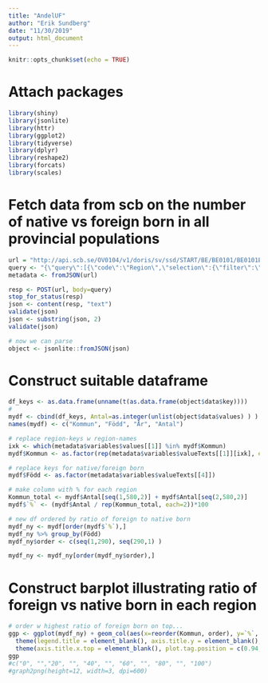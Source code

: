 ```yaml
---
title: "AndelUF"
author: "Erik Sundberg"
date: "11/30/2019"
output: html_document
---
```


```r
knitr::opts_chunk$set(echo = TRUE)
```

# Attach packages
```r
library(shiny)
library(jsonlite)
library(httr)
library(ggplot2)
library(tidyverse)
library(dplyr)
library(reshape2)
library(forcats)
library(scales)
```


# Fetch data from scb on the number of native vs foreign born in all provincial populations
```r
url = "http://api.scb.se/OV0104/v1/doris/sv/ssd/START/BE/BE0101/BE0101E/InrUtrFoddaRegAlKon"
query <- "{\"query\":[{\"code\":\"Region\",\"selection\":{\"filter\":\"vs:RegionKommun07\",\"values\":[\"0114\",\"0115\",\"0117\",\"0120\",\"0123\",\"0125\",\"0126\",\"0127\",\"0128\",\"0136\",\"0138\",\"0139\",\"0140\",\"0160\",\"0162\",\"0163\",\"0180\",\"0181\",\"0182\",\"0183\",\"0184\",\"0186\",\"0187\",\"0188\",\"0191\",\"0192\",\"0305\",\"0319\",\"0330\",\"0331\",\"0360\",\"0380\",\"0381\",\"0382\",\"0428\",\"0461\",\"0480\",\"0481\",\"0482\",\"0483\",\"0484\",\"0486\",\"0488\",\"0509\",\"0512\",\"0513\",\"0560\",\"0561\",\"0562\",\"0563\",\"0580\",\"0581\",\"0582\",\"0583\",\"0584\",\"0586\",\"0604\",\"0617\",\"0642\",\"0643\",\"0662\",\"0665\",\"0680\",\"0682\",\"0683\",\"0684\",\"0685\",\"0686\",\"0687\",\"0760\",\"0761\",\"0763\",\"0764\",\"0765\",\"0767\",\"0780\",\"0781\",\"0821\",\"0834\",\"0840\",\"0860\",\"0861\",\"0862\",\"0880\",\"0881\",\"0882\",\"0883\",\"0884\",\"0885\",\"0980\",\"1060\",\"1080\",\"1081\",\"1082\",\"1083\",\"1214\",\"1230\",\"1231\",\"1233\",\"1256\",\"1257\",\"1260\",\"1261\",\"1262\",\"1263\",\"1264\",\"1265\",\"1266\",\"1267\",\"1270\",\"1272\",\"1273\",\"1275\",\"1276\",\"1277\",\"1278\",\"1280\",\"1281\",\"1282\",\"1283\",\"1284\",\"1285\",\"1286\",\"1287\",\"1290\",\"1291\",\"1292\",\"1293\",\"1315\",\"1380\",\"1381\",\"1382\",\"1383\",\"1384\",\"1401\",\"1402\",\"1407\",\"1415\",\"1419\",\"1421\",\"1427\",\"1430\",\"1435\",\"1438\",\"1439\",\"1440\",\"1441\",\"1442\",\"1443\",\"1444\",\"1445\",\"1446\",\"1447\",\"1452\",\"1460\",\"1461\",\"1462\",\"1463\",\"1465\",\"1466\",\"1470\",\"1471\",\"1472\",\"1473\",\"1480\",\"1481\",\"1482\",\"1484\",\"1485\",\"1486\",\"1487\",\"1488\",\"1489\",\"1490\",\"1491\",\"1492\",\"1493\",\"1494\",\"1495\",\"1496\",\"1497\",\"1498\",\"1499\",\"1715\",\"1730\",\"1737\",\"1760\",\"1761\",\"1762\",\"1763\",\"1764\",\"1765\",\"1766\",\"1780\",\"1781\",\"1782\",\"1783\",\"1784\",\"1785\",\"1814\",\"1860\",\"1861\",\"1862\",\"1863\",\"1864\",\"1880\",\"1881\",\"1882\",\"1883\",\"1884\",\"1885\",\"1904\",\"1907\",\"1960\",\"1961\",\"1962\",\"1980\",\"1981\",\"1982\",\"1983\",\"1984\",\"2021\",\"2023\",\"2026\",\"2029\",\"2031\",\"2034\",\"2039\",\"2061\",\"2062\",\"2080\",\"2081\",\"2082\",\"2083\",\"2084\",\"2085\",\"2101\",\"2104\",\"2121\",\"2132\",\"2161\",\"2180\",\"2181\",\"2182\",\"2183\",\"2184\",\"2260\",\"2262\",\"2280\",\"2281\",\"2282\",\"2283\",\"2284\",\"2303\",\"2305\",\"2309\",\"2313\",\"2321\",\"2326\",\"2361\",\"2380\",\"2401\",\"2403\",\"2404\",\"2409\",\"2417\",\"2418\",\"2421\",\"2422\",\"2425\",\"2460\",\"2462\",\"2463\",\"2480\",\"2481\",\"2482\",\"2505\",\"2506\",\"2510\",\"2513\",\"2514\",\"2518\",\"2521\",\"2523\",\"2560\",\"2580\",\"2581\",\"2582\",\"2583\",\"2584\"]}},{\"code\":\"Fodelseregion\",\"selection\":{\"filter\":\"item\",\"values\":[\"09\",\"11\"]}},{\"code\":\"Tid\",\"selection\":{\"filter\":\"item\",\"values\":[\"2018\"]}}],\"response\":{\"format\":\"json\"}}"
metadata <- fromJSON(url)

resp <- POST(url, body=query)
stop_for_status(resp)
json <- content(resp, "text")
validate(json)
json <- substring(json, 2)
validate(json)

# now we can parse
object <- jsonlite::fromJSON(json)

```

# Construct suitable dataframe
```r
df_keys <- as.data.frame(unname(t(as.data.frame(object$data$key))))
#
mydf <- cbind(df_keys, Antal=as.integer(unlist(object$data$values) ) )
names(mydf) <- c("Kommun", "Född", "År", "Antal")

# replace region-keys w region-names
ixk <- which(metadata$variables$values[[1]] %in% mydf$Kommun)
mydf$Kommun <- as.factor(rep(metadata$variables$valueTexts[[1]][ixk], each=2))

# replace keys for native/foreign born
mydf$Född <- as.factor(metadata$variables$valueTexts[[4]])

# make column with % for each region
Kommun_total <- mydf$Antal[seq(1,580,2)] + mydf$Antal[seq(2,580,2)]
mydf$`%` <- (mydf$Antal / rep(Kommun_total, each=2))*100

# new df ordered by ratio of foreign to native born 
mydf_ny <- mydf[order(mydf$`%`),]
mydf_ny %>% group_by(Född)
mydf_ny$order <- c(seq(1,290), seq(290,1) )

mydf_ny <- mydf_ny[order(mydf_ny$order),]
```

# Construct barplot illustrating ratio of foreign vs native born in each region
```r

# order w highest ratio of foreign born on top...
ggp <- ggplot(mydf_ny) + geom_col(aes(x=reorder(Kommun, order), y=`%`, fill=Född, group=Född)) + coord_flip() + ggtitle("Andel utrikes födda per kommun år 2018") +
  theme(legend.title = element_blank(), axis.title.y = element_blank(), axis.title.x = element_blank(), axis.ticks.y = element_blank(), axis.text.y = element_text(size=3, margin = margin(l=0,r=0) ), axis.line.y = element_line(color="black",size = 0.05), axis.text.x = element_text(size=3), axis.ticks = element_line(size = 0.1), legend.key.size = unit(2, "mm"), plot.title = element_text(size = 6), legend.justification = "top", legend.text = element_text(size = 4) )  + scale_y_continuous(expand=c(0,0), breaks = seq(0,100,10),  labels = function(x) paste0(seq(0,100,10), " %"), sec.axis = dup_axis()) + labs(tag = "Datakälla: SCB") +
  theme(axis.title.x.top = element_blank(), plot.tag.position = c(0.94, 0.001), plot.tag = element_text(size=4, face = "italic"))
ggp
#c("0", "","20", "", "40", "", "60", "", "80", "", "100")
#graph2png(height=12, width=3, dpi=600)
```


